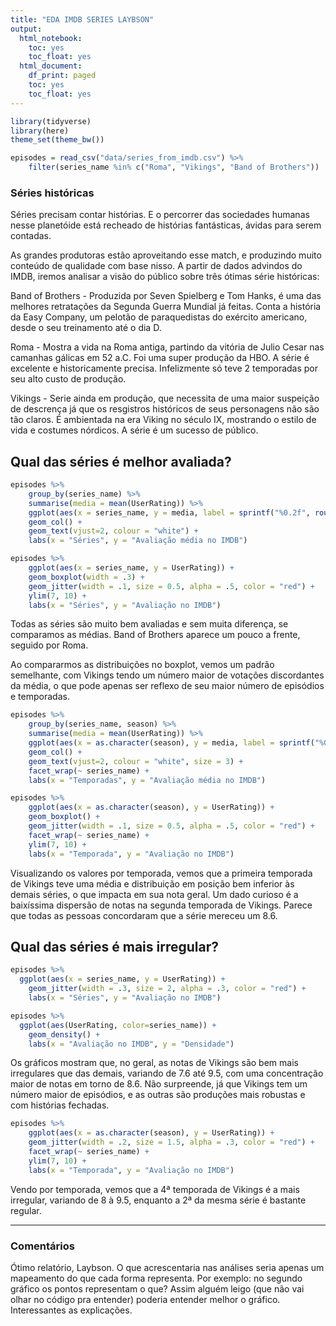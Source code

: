 ```yaml
---
title: "EDA IMDB SERIES LAYBSON"
output:  
  html_notebook:
    toc: yes
    toc_float: yes
  html_document:
    df_print: paged
    toc: yes
    toc_float: yes
---
```


```r
library(tidyverse)
library(here)
theme_set(theme_bw())
```

```r
episodes = read_csv("data/series_from_imdb.csv") %>%
    filter(series_name %in% c("Roma", "Vikings", "Band of Brothers"))
```
### Séries históricas

Séries precisam contar histórias. E o percorrer das sociedades humanas nesse planetóide está recheado de histórias fantásticas, ávidas para serem contadas.

As grandes produtoras estão aproveitando esse match, e produzindo muito conteúdo de qualidade com base nisso. A partir de dados advindos do IMDB, iremos analisar a visão do público sobre três ótimas série históricas:

Band of Brothers - Produzida por Seven Spielberg e Tom Hanks, é uma das melhores retratações da Segunda Guerra Mundial já feitas. Conta a história da Easy Company, um pelotão de paraquedistas do exército americano, desde o seu treinamento até o dia D.

Roma - Mostra a vida na Roma antiga, partindo da vitória de Julio Cesar nas camanhas gálicas em 52 a.C. Foi uma super produção da HBO. A série é excelente e historicamente precisa. Infelizmente só teve 2 temporadas por seu alto custo de produção.

Vikings - Serie ainda em produção, que necessita de uma maior suspeição de descrença já que os resgistros históricos de seus personagens não são tão claros. É ambientada na era Viking no século IX, mostrando o estilo de vida e costumes nórdicos. A série é um sucesso de público.


## Qual das séries é melhor avaliada?

```r
episodes %>%
    group_by(series_name) %>% 
    summarise(media = mean(UserRating)) %>% 
    ggplot(aes(x = series_name, y = media, label = sprintf("%0.2f", round(media, digits = 2)))) + 
    geom_col() +
    geom_text(vjust=2, colour = "white") +
    labs(x = "Séries", y = "Avaliação média no IMDB")
```


```r
episodes %>%
    ggplot(aes(x = series_name, y = UserRating)) + 
    geom_boxplot(width = .3) +
    geom_jitter(width = .1, size = 0.5, alpha = .5, color = "red") +
    ylim(7, 10) + 
    labs(x = "Séries", y = "Avaliação no IMDB")
```

Todas as séries são muito bem avaliadas e sem muita diferença, se comparamos as médias. Band of Brothers aparece um pouco a frente, seguido por Roma.

Ao compararmos as distribuições no boxplot, vemos um padrão semelhante, com Vikings tendo um número maior de votações discordantes da média, o que pode apenas ser reflexo de seu maior número de episódios e temporadas.

```r
episodes %>%
    group_by(series_name, season) %>% 
    summarise(media = mean(UserRating)) %>% 
    ggplot(aes(x = as.character(season), y = media, label = sprintf("%0.2f", round(media, digits = 2)))) + 
    geom_col() +
    geom_text(vjust=2, colour = "white", size = 3) +
    facet_wrap(~ series_name) +
    labs(x = "Temporadas", y = "Avaliação média no IMDB")
```

```r
episodes %>%
    ggplot(aes(x = as.character(season), y = UserRating)) + 
    geom_boxplot() +
    geom_jitter(width = .1, size = 0.5, alpha = .5, color = "red") +
    facet_wrap(~ series_name) +
    ylim(7, 10) + 
    labs(x = "Temporada", y = "Avaliação no IMDB")
```

Visualizando os valores por temporada, vemos que a primeira temporada de Vikings teve uma média e distribuição em posição bem inferior às demais séries, o que impacta em sua nota geral. Um dado curioso é a baixíssima dispersão de notas na segunda temporada de Vikings. Parece que todas as pessoas concordaram que a série mereceu um 8.6.

## Qual das séries é mais irregular?

```r
episodes %>% 
  ggplot(aes(x = series_name, y = UserRating)) + 
    geom_jitter(width = .3, size = 2, alpha = .3, color = "red") + 
    labs(x = "Séries", y = "Avaliação no IMDB")
```

```r
episodes %>%
  ggplot(aes(UserRating, color=series_name)) +
    geom_density() + 
    labs(x = "Avaliação no IMDB", y = "Densidade")
```

Os gráficos mostram que, no geral, as notas de Vikings são bem mais irregulares que das demais, variando de 7.6 até 9.5, com uma concentração maior de notas em torno de 8.6. Não surpreende, já que Vikings tem um número maior de episódios, e as outras são produções mais robustas e com histórias fechadas.

```r
episodes %>%
    ggplot(aes(x = as.character(season), y = UserRating)) +
    geom_jitter(width = .2, size = 1.5, alpha = .3, color = "red") +
    facet_wrap(~ series_name) +
    ylim(7, 10) + 
    labs(x = "Temporada", y = "Avaliação no IMDB")
```

Vendo por temporada, vemos que a 4ª temporada de Vikings é a mais irregular, variando de 8 à 9.5, enquanto a 2ª da mesma série é bastante regular. 



--- 

### Comentários

Ótimo relatório, Laybson. O que acrescentaria nas análises seria apenas um mapeamento do que cada forma representa. Por exemplo: no segundo gráfico os pontos representam o que? Assim alguém leigo (que não vai olhar no código pra entender) poderia entender melhor o gráfico. Interessantes as explicações.
